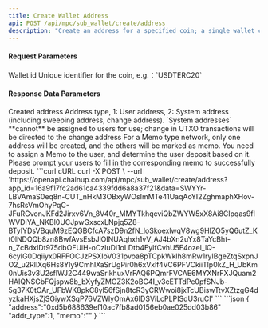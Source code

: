 ---
title: Create Wallet Address
api: POST /api/mpc/sub_wallet/create/address
description: "Create an address for a specified coin; a single wallet can create multiple coin addresses, and multiple Memos will be created for the Memo type."
---

#### Request Parameters
<ParamField query="sub_wallet_id" type="integer" required>
    Wallet id
</ParamField>
<ParamField query="symbol" type="string" required>
    Unique identifier for the coin, e.g.：`USDTERC20`
</ParamField>



#### Response Data Parameters
<Expandable title="object">
    <ResponseField name="address" type="string">Created address</ResponseField>
    <ResponseField name="addr_type" type="integer">Address type, 1: User address, 2: System address (including sweeping address, change address). `System addresses` **cannot** be assigned to users for use; change in UTXO transactions will be directed to the change address</ResponseField>
    <ResponseField name="memo" type="string">For a Memo type network, only one address will be created, and the others will be marked as memo. You need to assign a Memo to the user, and determine the user deposit based on it. Please prompt your users to fill in the corresponding memo to successfully deposit.</ResponseField>
</Expandable>



<RequestExample>
  ```curl cURL
  curl -X POST \
  --url 'https://openapi.chainup.com/api/mpc/sub_wallet/create/address?app_id=16a9f17fc2ad61ca4339fdd6a8a37f21&data=SWYYr-LBVAmaS0eq8n-CUT_nHkM3OBxyWOsImMTe41UaqAoYI2ZghmaphXHov-7hsRsVmOhyPqC-JFuRGvonJKFd2Jirxv6Vn_8V40r_MMYTkhqcviQbZWYW5xX8Ai8CIpqas9fIWVDIYA_NKBl0UCJpwGxscxLNpjq5Z8-BTyIYDsVBquM9zEQGBCfcA7szD9n2fN_loSkoexlwqV8wg9HIZO5yQ6utZ_Kt0lNDQQb8zn8BwfAvsEsbJlOINUAqhxh1vV_AJ4bXn2uYx8TaYcBht-n_ZcBdxIDt975dbOFUiH-oCzIuDi1oLDtb4EylfCvhU5E4ozel_lQ-6cyIG0Dqiiyx0RFFOCJzPSXIoV031pvoa8pTCpkWklh8mRw1rylBgeZtqSxpnJO2_u2RIlXq6Hs8Yly9CmhIXaSrUgPir0h6xVxlf4VC6PFVCkiiTlp0kZ_H_UbKm0nUis3v3U2sflWJ2C449waSrikhuxVrFAQ6PQmrFVCAE6MYXNrFXJQuam2HAIQNSGbFQjspw8b_bXyfyZMGZ3K2oBC4I_v3eETTdPe0pfSNJb-5g37K0tOAr_UFbWK8pkC8yl56fSjn8tcR3yCRWwoi8jxTcUBiswTtvXZtzgG4dyzkaHXjsZjSGiywXSqP76VZWlyOmAx6IDSViLcPLPISdU3ruCI'
  ```
</RequestExample>



<ResponseExample>
```json
{
    "address":"0xd5b688639ef10ac7fb8ad0156eb0ae025dd03b86"
    "addr_type":1,
    "memo":""
}
```
</ResponseExample>
